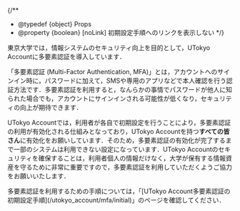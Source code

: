 
{/**
  * @typedef {object} Props
  * @property {boolean} [noLink] 初期設定手順へのリンクを表示しない
  */}

東京大学では，情報システムのセキュリティ向上を目的として，UTokyo Accountに多要素認証を導入しています．

「多要素認証 (Multi-Factor Authentication, MFA)」とは，アカウントへのサインイン時に，パスワードに加えて，SMSや専用のアプリなどで本人確認を行う認証方法です．多要素認証を利用すると，なんらかの事情でパスワードが他人に知られた場合でも，アカウントにサインインされる可能性が低くなり，セキュリティの向上が期待できます．

UTokyo Accountでは，利用者が各自で初期設定を行うことにより，多要素認証の利用が有効化される仕組みとなっており，UTokyo Accountを持つ**すべての皆さん**に有効化をお願いしています．そのため，多要素認証の有効化が完了するまで一部のシステムは利用できない設定になっています．UTokyo Accountのセキュリティを確保することは，利用者個人の情報だけなく，大学が保有する情報資産を守るために非常に重要ですので，多要素認証を利用していただくようご協力をお願いいたします．

<If cond={!props.noLink}>
  多要素認証を利用するための手順については，「[UTokyo Account多要素認証の初期設定手順](/utokyo_account/mfa/initial)」のページを確認してください．
</If>
